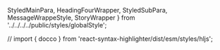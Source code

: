 
  StyledMainPara, HeadingFourWrapper,
  StyledSubPara, MessageWrappeStyle,
  StoryWrapper
  } from '../../../../public/styles/globalStyle';


// import { docco } from 'react-syntax-highlighter/dist/esm/styles/hljs';

<Meta title="Design System| Disable-Snapshot-Testing" component={DisableSnapshot} />

<link rel="stylesheet" href="https://fonts.googleapis.com/css?family=Roboto:300,400,500,700&display=swap" />

<Story name="Introduction">
  <IntroDisableToSnap/>
</Story>




